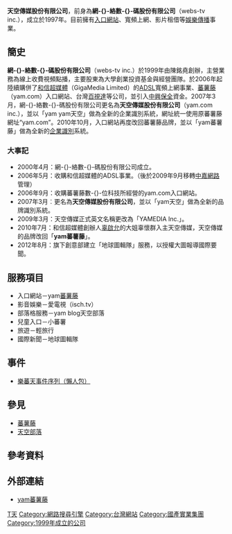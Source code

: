 {{TA|G1=IT}}
{{Infobox Company 
| company_name       = 天空傳媒股份有限公司
| company_name_en    = YAMEDIA Inc.
| company_logo       = YamMedia logo.svg
| company_type       = [[股份有限公司|股份有限公司]]
| company_slogan     = 
| local_code_name    = TW
| local_code    = 70552271
| market_information = 非上市
| abbreviated_name   = 
| foundation         = 1997年
| location           = {{ROC-TW}}<br>[[台北市|台北市]][[民權東路|民權東路三段]]170號2樓
| key_people         = 董事長：[[胡其龍|胡其龍]]
| industry           = 資訊服務業
| products           = 電子資訊供應服務
| capital            = [[新臺幣|新台幣]]79,060,000元
| revenue            = 
| operating_income   = 
| profit             = 
| market_value       =
| num_employees      = 
| P/E ratio          =
| earnings per share = 
| Net asset value    =
| accounting_period  = 每年12月（月制會計年度）
| parent             = 
| divisions          =
| major_shareholder  = 
| subsid             = 
| homepage           = [https://www.yam.com www.yam.com]
| footnotes          =
| width              = 
}}

'''天空傳媒股份有限公司'''，前身為'''網-{}-絡數-{}-碼股份有限公司'''（webs-tv inc.），成立於1997年。目前擁有[[入口網站|入口網站]]、寬頻上網、影片租借等[[娛樂|娛樂]][[傳播|傳播]]事業。

==簡史==
'''網-{}-絡數-{}-碼股份有限公司'''（webs-tv inc.）於1999年由陳銘堯創辦，主營業務為線上收費視頻點播，主要股東為大學創業投資基金與經營團隊。於2006年起陸續購併了[[和信超媒體|和信超媒體]]（GigaMedia Limited）的[[ADSL|ADSL]]寬頻上網事業、[[蕃薯藤|蕃薯藤]]（yam.com）入口網站、台灣[[百視達|百視達]]等公司，並引入[[中興保全|中興保全]]資金。2007年3月，網-{}-絡數-{}-碼股份有限公司更名為'''天空傳媒股份有限公司'''（yam.com inc.），並以「yam yam天空」做為全新的企業識別系統，網址統一使用原蕃薯藤網址“yam.com”。2010年10月，入口網站再度改回蕃薯藤品牌，並以「yam蕃薯藤」做為全新的[[企業識別|企業識別]]系統。

===大事記===
*2000年4月：網-{}-絡數-{}-碼股份有限公司成立。
*2006年5月：收購和信超媒體的ADSL事業。（後於2009年9月移轉[[中嘉網路|中嘉網路]]管理）
*2006年9月：收購蕃薯藤數-{}-位科技所經營的yam.com入口網站。
*2007年3月︰更名為'''天空傳媒股份有限公司'''，並以「yam天空」做為全新的品牌識別系統。
*2009年3月：天空傳媒正式英文名稱更改為「YAMEDIA Inc.」。
*2010年7月：和信超媒體創辦人[[辜啟允|辜啟允]]的大姐辜懷群入主天空傳媒，天空傳媒的品牌改回「'''yam蕃薯藤'''」。
*2012年8月：旗下創意部建立「地球圖輯隊」服務，以授權大圖報導國際要聞。

==服務項目==
* 入口網站－yam[[蕃薯藤|蕃薯藤]]
* 影音娛樂－愛電視（isch.tv）
* 部落格服務－yam blog天空部落
* 兒童入口－小蕃薯
* 旅遊－輕旅行
* 國際新聞－地球圖輯隊

==事件==
*[https://web.archive.org/web/20090105024550/http://blog.xdite.net/?p=221 樂蕃天事件序列（懶人包）]

==參見==
*[[蕃薯藤|蕃薯藤]]
*[[天空部落|天空部落]]

==參考資料==
{{reflist}}

==外部連結==
*[http://www.yam.com/ yam蕃薯藤]{{Wayback|url=http://www.yam.com/ |date=20070910172235 }}
{{Taiwan Newspaper}}

[[Category:總部位於臺北市松山區的工商業機構|T天]]
[[Category:網路搜尋引擎|Category:網路搜尋引擎]]
[[Category:台灣網站|Category:台灣網站]]
[[Category:國產實業集團|Category:國產實業集團]]
[[Category:1999年成立的公司|Category:1999年成立的公司]]